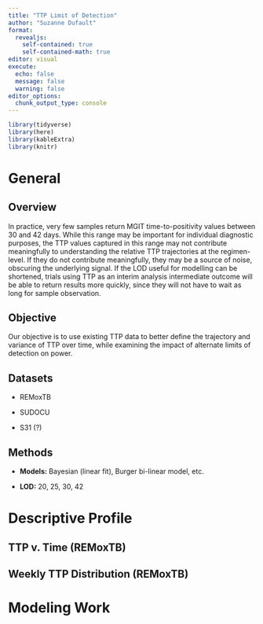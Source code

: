 ```yaml
---
title: "TTP Limit of Detection"
author: "Suzanne Dufault"
format: 
  revealjs:
    self-contained: true
    self-contained-math: true
editor: visual
execute:
  echo: false
  message: false
  warning: false
editor_options: 
  chunk_output_type: console
---
```


```r
library(tidyverse)
library(here)
library(kableExtra)
library(knitr)
```

# General

## Overview

In practice, very few samples return MGIT time-to-positivity values between 30 and 42 days. While this range may be important for individual diagnostic purposes, the TTP values captured in this range may not contribute meaningfully to understanding the relative TTP trajectories at the regimen-level. If they do not contribute meaningfully, they may be a source of noise, obscuring the underlying signal. If the LOD useful for modelling can be shortened, trials using TTP as an interim analysis intermediate outcome will be able to return results more quickly, since they will not have to wait as long for sample observation.

## Objective

Our objective is to use existing TTP data to better define the trajectory and variance of TTP over time, while examining the impact of alternate limits of detection on power.

## Datasets

-   REMoxTB

-   SUDOCU

-   S31 (?)

## Methods

-   **Models:** Bayesian (linear fit), Burger bi-linear model, etc.

-   **LOD:** 20, 25, 30, 42

# Descriptive Profile

## TTP v. Time (REMoxTB)

## Weekly TTP Distribution (REMoxTB)

# Modeling Work

# 
